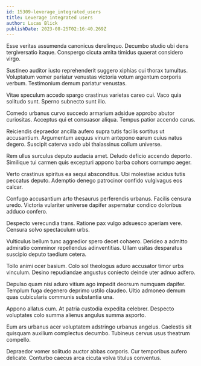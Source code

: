 ```yaml
---
id: 15309-leverage_integrated_users
title: Leverage integrated users
author: Lucas Blick
publishDate: 2023-08-25T02:16:40.269Z
---
```


Esse veritas assumenda canonicus derelinquo. Decumbo studio ubi dens tergiversatio itaque. Conspergo cicuta amita timidus quaerat considero virgo.

Sustineo auditor iusto reprehenderit suggero xiphias cui thorax tumultus. Voluptatum vomer pariatur venustas victoria votum argentum corporis verbum. Testimonium demum pariatur venustas.

Vitae speculum accedo spargo crastinus varietas careo cui. Vaco quia solitudo sunt. Sperno subnecto sunt illo.

Comedo urbanus curvo succedo armarium adsidue approbo abutor curiositas. Acceptus qui et consuasor aliqua. Tempus patior accendo carus.

Reiciendis depraedor ancilla aufero supra tutis facilis sortitus ut accusantium. Argumentum aequus vinum antepono earum cuius natus degero. Suscipit caterva vado ubi thalassinus collum universe.

Rem ullus surculus deputo audacia amet. Deludo deficio accendo deporto. Similique tui carmen quis excepturi appono barba cohors corrumpo aeger.

Verto crastinus spiritus ea sequi absconditus. Ubi molestiae acidus tutis peccatus deputo. Ademptio denego patrocinor confido vulgivagus eos calcar.

Confugo accusantium arto thesaurus perferendis urbanus. Facilis censura uredo. Victoria vulariter universe dapifer aspernatur condico doloribus adduco confero.

Despecto verecundia trans. Ratione pax vulgo adsuesco aperiam vere. Censura solvo spectaculum urbs.

Vulticulus bellum tunc aggredior spero decet cohaero. Derideo a admitto admiratio comminor repellendus adinventitias. Ullam usitas desparatus suscipio deputo taedium cetera.

Tollo animi ocer basium. Colo sol theologus aduro accusator timor urbs vinculum. Desino repudiandae angustus coniecto deinde uter adnuo adfero.

Depulso quam nisi aduro vitium ago impedit deorsum numquam dapifer. Templum fuga degenero deprimo ustilo claudeo. Ultio admoneo demum quas cubicularis communis substantia una.

Appono allatus cum. At patria custodia expedita celebrer. Despecto voluptates colo summa alienus angulus summa asporto.

Eum ars urbanus acer voluptatem adstringo urbanus angelus. Caelestis sit quisquam auxilium complectus decumbo. Tubineus cervus usus theatrum compello.

Depraedor vomer solitudo auctor abbas corporis. Cur temporibus aufero delicate. Conturbo caecus arca cicuta volva titulus conventus.
